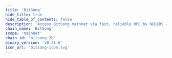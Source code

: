 ```yaml
---
title: 'BitSong'
hide_title: true
hide_table_of_contents: false
description: 'Access BitSong mainnet via fast, reliable RPC by NODERS — no limits, Omnichain-ready, and built for scalable Web3'
chain_name: 'BitSong'
scope: 'mainnet'
chain_id: 'bitsong-2b'
binary_version: 'v0.21.6'
icon_url: 'bitsong-icon.svg'
---
```



<ChainLayout>
  <ChainHero
    name="BitSong"
    iconUrl="img/bitsong-icon.svg"
    bgColor="#F42172"
    scope="mainnet"
    chainId="bitsong-2b"
    nodeVersion="v0.21.6"
    token=""
    stakeUrl=""
    restakeUrl=""
    websiteUrl="https://bitsong.io/"
    githubUrl="https://github.com/bitsongofficial"
    xUrl="https://twitter.com/bitsongofficial"
    discordUrl="https://discord.com/invite/mZC9Yk3"
  />

  <ProductLinks
    appUrl=""
    appImageUrl="img/products/"
    explorerUrl=""
    explorerImageUrl="img/products/"
    faucetUrl=""
  />

  <ToolsGrid
    chainName="bitsong"
    scope="mainnet"
    showInstall={true}
    showUpgrade={true}
    showGenesis={true}
    showCli={true}
    showEndpoints={true}
    showStateSync={true}
    showSnapshot={true}
    showLivePeers={true}
    showSeed={true}
    showAddressBook={true}
    showExplorersList={false}
    showPublicEndpoints={false}
    showUsefulTools={false}
    showUpgradeWatcher={false}
  />

</ChainLayout>
